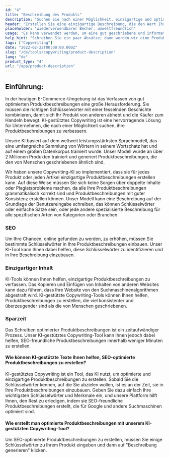 ```yaml
---
id: "4"
title: "Beschreibung des Produkts"
description: "Suchen Sie nach einer Möglichkeit, einzigartige und optimierte Produktbeschreibungen zu erstellen? Dann sollten Sie KI-gestütztes Copywriting in Betracht ziehen. Dieses Tool nutzt KI, um Produktbeschreibungen zu erstellen, die auf Ihre spezifischen Keywords zugeschnitten sind."
header: "Erstellen Sie eine einzigartige Beschreibung, die den Wert Ihres Produkts vermarktet."
placeholder: "wiederverwendbarer Becher, umweltfreundlich"
usage: "Es kann verwendet werden, um eine gut geschriebene und informative Produktbeschreibung für Kleidungsstücke zu erstellen"
help_hint: "Schreiben Sie ein paar Absätze; dann werden wir eine Produktbeschreibung für den gegebenen Text erstellen."
tags: ["Copywriting"]
date: "2022-02-22T00:00:00.000Z"
slug: "/de/tools/copywriting/product-description"
lang: "de"
product_type: "4"
url: "/app/product-description"
---
```


## Einführung:

In der heutigen E-Commerce-Umgebung ist das Verfassen von gut optimierten Produktbeschreibungen eine große Herausforderung. Sie müssen die richtigen Schlüsselwörter mit einer fesselnden Geschichte kombinieren, damit sich Ihr Produkt von anderen abhebt und die Käufer zum Handeln bewegt. KI-gestütztes Copywriting ist eine hervorragende Lösung für Unternehmen, die nach einer Möglichkeit suchen, ihre Produktbeschreibungen zu verbessern.

Unsere KI basiert auf dem weltweit leistungsstärksten Sprachmodell, das eine umfangreiche Sammlung von Wörtern in seinem Wortschatz hat und auf einem großen Datenkorpus trainiert wurde. Unser Modell wurde an über 2 Millionen Produkten trainiert und generiert Produktbeschreibungen, die den von Menschen geschriebenen ähnlich sind.

Wir haben unsere Copywriting-KI so implementiert, dass sie für jedes Produkt oder jeden Artikel einzigartige Produktbeschreibungen erstellen kann. Auf diese Weise müssen Sie sich keine Sorgen über doppelte Inhalte oder Plagiatsprobleme machen, da alle Ihre Produktbeschreibungen grammatikalisch korrekt sind und Produktbeschreibungen mit guter Konsistenz erstellen können. Unser Modell kann eine Beschreibung auf der Grundlage der Benutzereingabe schreiben, das können Schlüsselwörter oder einfache Sätze sein, oder jede andere spezialisierte Beschreibung für alle spezifischen Arten von Kategorien oder Branchen.

### SEO

Um Ihre Chancen, online gefunden zu werden, zu erhöhen, müssen Sie bestimmte Schlüsselwörter in Ihre Produktbeschreibungen einbauen. Unser KI-Tool kann Ihnen dabei helfen, diese Schlüsselwörter zu identifizieren und in Ihre Beschreibung einzubauen.

### Einzigartiger Inhalt

KI-Tools können Ihnen helfen, einzigartige Produktbeschreibungen zu verfassen. Das Kopieren und Einfügen von Inhalten von anderen Websites kann dazu führen, dass Ihre Website von den Suchmaschinenalgorithmen abgestraft wird. KI-gestützte Copywriting-Tools können Ihnen helfen, Produktbeschreibungen zu erstellen, die viel konsistenter und überzeugender sind als die von Menschen geschriebenen.

### Sparzeit

Das Schreiben optimierter Produktbeschreibungen ist ein zeitaufwändiger Prozess. Unser KI-gestütztes Copywriting-Tool kann Ihnen jedoch dabei helfen, SEO-freundliche Produktbeschreibungen innerhalb weniger Minuten zu erstellen.

#### Wie können KI-gestützte Texte Ihnen helfen, SEO-optimierte Produktbeschreibungen zu erstellen?

KI-gestütztes Copywriting ist ein Tool, das KI nutzt, um optimierte und einzigartige Produktbeschreibungen zu erstellen. Sobald Sie die Schlüsselwörter kennen, auf die Sie abzielen wollen, ist es an der Zeit, sie in Ihre Produktbeschreibungen einzubauen. Geben Sie dazu einfach Ihre wichtigsten Schlüsselwörter und Merkmale ein, und unsere Plattform hilft Ihnen, den Rest zu erledigen, indem sie SEO-freundliche Produktbeschreibungen erstellt, die für Google und andere Suchmaschinen optimiert sind.

#### Wie erstellt man optimierte Produktbeschreibungen mit unserem KI-gestützten Copywriting-Tool?

Um SEO-optimierte Produktbeschreibungen zu erstellen, müssen Sie einige Schlüsselwörter zu Ihrem Produkt eingeben und dann auf "Beschreibung generieren" klicken.
